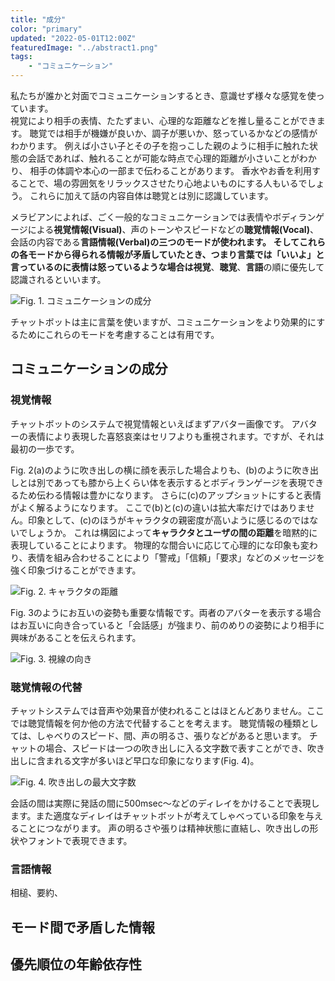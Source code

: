 ```yaml
---
title: "成分"
color: "primary"
updated: "2022-05-01T12:00Z"
featuredImage: "../abstract1.png"
tags: 
    - "コミュニケーション"
---
```


私たちが誰かと対面でコミュニケーションするとき、意識せず様々な感覚を使っています。  
視覚により相手の表情、たたずまい、心理的な距離などを推し量ることができます。
聴覚では相手が機嫌が良いか、調子が悪いか、怒っているかなどの感情がわかります。
例えば小さい子とその子を抱っこした親のように相手に触れた状態の会話であれば、触れることが可能な時点で心理的距離が小さいことがわかり、
相手の体調や本心の一部まで伝わることがあります。
香水やお香を利用することで、場の雰囲気をリラックスさせたり心地よいものにする人もいるでしょう。
これらに加えて話の内容自体は聴覚とは別に認識しています。

メラビアンによれば、ごく一般的なコミュニケーションでは表情やボディランゲージによる**視覚情報(Visual)**、声のトーンやスピードなどの**聴覚情報(Vocal)**、
会話の内容である**言語情報(Verbal)**の三つのモードが使われます。
そしてこれらの各モードから得られる情報が矛盾していたとき、つまり言葉では「いいよ」と言っているのに表情は怒っているような場合は**視覚**、**聴覚**、**言語**の順に優先して認識されるといいます。

![Fig. 1. コミュニケーションの成分](./modes.png)

チャットボットは主に言葉を使いますが、コミュニケーションをより効果的にするためにこれらのモードを考慮することは有用です。

## コミュニケーションの成分
### 視覚情報
チャットボットのシステムで視覚情報といえばまずアバター画像です。
アバターの表情により表現した喜怒哀楽はセリフよりも重視されます。ですが、それは最初の一歩です。

Fig. 2(a)のように吹き出しの横に顔を表示した場合よりも、(b)のように吹き出しとは別であっても膝から上くらい体を表示するとボディランゲージを表現できるため伝わる情報は豊かになります。
さらに(c)のアップショットにすると表情がよく解るようになります。
ここで(b)と(c)の違いは拡大率だけではありません。印象として、(c)のほうがキャラクタの親密度が高いように感じるのではないでしょうか。
これは構図によって**キャラクタとユーザの間の距離**を暗黙的に表現していることによります。
物理的な間合いに応じて心理的にな印象も変わり、表情を組み合わせることにより「警戒」「信頼」「要求」などのメッセージを強く印象づけることができます。

![Fig. 2. キャラクタの距離](./distance.png)

Fig. 3のようにお互いの姿勢も重要な情報です。両者のアバターを表示する場合はお互いに向き合っていると「会話感」が強まり、前のめりの姿勢により相手に興味があることを伝えられます。

![Fig. 3. 視線の向き](./look-face.png)



### 聴覚情報の代替
チャットシステムでは音声や効果音が使われることはほとんどありません。ここでは聴覚情報を何か他の方法で代替することを考えます。
聴覚情報の種類としては、しゃべりのスピード、間、声の明るさ、張りなどがあると思います。
チャットの場合、スピードは一つの吹き出しに入る文字数で表すことができ、吹き出しに含まれる文字が多いほど早口な印象になります(Fig. 4)。

![Fig. 4. 吹き出しの最大文字数](./balloon-size.png)

会話の間は実際に発話の間に500msec〜などのディレイをかけることで表現します。また適度なディレイはチャットボットが考えてしゃべっている印象を与えることにつながります。
声の明るさや張りは精神状態に直結し、吹き出しの形状やフォントで表現できます。

### 言語情報

相槌、要約、

## モード間で矛盾した情報
## 優先順位の年齢依存性
